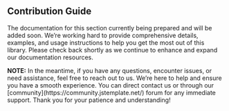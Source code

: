 
## Contribution Guide

The documentation for this section currently being prepared and will be added soon. We’re working hard to provide comprehensive details, examples, and usage instructions to help you get the most out of this library. Please check back shortly as we continue to enhance and expand our documentation resources.

<Callout type="info" emoji="ℹ️">
  <strong>NOTE:</strong> In the meantime, if you have any questions, encounter
  issues, or need assistance, feel free to reach out to us. We’re here to help
  and ensure you have a smooth experience. You can direct contact us or through
  our [community](https://community.jstemplate.net/) forum for any immediate
  support. Thank you for your patience and understanding!
</Callout>
